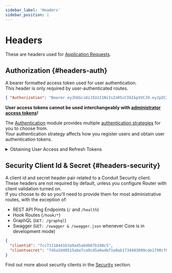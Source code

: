 ```yaml
---
sidebar_label: 'Headers'
sidebar_position: 1
---
```


# Headers


These are headers used for [Application Requests](./router.mdx#request-types-app).<br />

## Authorization {#headers-auth}

A bearer formatted access token used for user authentication.<br />
This header is only required by user-authenticated routes.

``` json title="Example"
{ "Authorization": "Bearer eyJhbGciOiJIUzI1NiIsInR5cCI6IkpXVCJ9.eyJpZCI6IjYyNDE5ODM0ZmMwZGFiMGVhZjA1ZjVjZSIsImlhdCI6MTY0ODQ2NjA3OSwiZXhwIjoxNzM0ODY2MDc5fQ.mDlETjM2y0hahbhJy_cKRmNM5X4wFigqoWw9j7QzO6E" }
```

[//]: # (TODO: Fix this docusaurus indexing mess where browser url determines level of path, hitting same link from /some/doc/page and /some/doc/page/ produces different results)
**User access tokens cannot be used interchangeably with [administrator access tokens](../../administration/#headers-auth)!**

The [Authentication](../authentication) module provides multiple [authentication strategies](../authentication/Login-Methods/strategies) for you to choose from.<br />
Your authentication strategy affects how you register users and obtain user authentication tokens.

<!-- TODO: Elaborate on Access/Refresh tokens, expiry, security client coupleing etc ??? -->

<details>
  <summary>Obtaining User Access and Refresh Tokens</summary>

  Out of the box, Conduit's Authentication module utilizes <a href="../authentication/Login-Methods/strategies#local">Local Authentication</a> in order to provide you with a simple,
  yet extendable, strategy that's capable of functioning without further configuration.

  <a href="../authentication/tutorials/local">Read up on how to make use of the Local Authentication strategy in order to create your users and generate authentication tokens.</a>

</details>

## Security Client Id & Secret {#headers-security}

A client id and secret header pair related to a Conduit Security client.<br />
These headers are not required by default, unless you configure Router with client validation turned on.<br />
If you choose to do so you'll need to provide them for most administrative routes, with the exception of:

- REST API Ping Endpoints (`/` and `/health`)
- Hook Routes (`/hook/*`)
- GraphQL (`GET: /graphql`)
- Swagger (`GET: /swagger & /swagger.json` whenever Core is in development mode)

``` json title="Example"
{
  "clientid": "7cc71118441b3a9a45a6d667b198c5",
  "clientsecret": "745a3d40515abe7ca9cd5a0a4bf1e0ab1734403099cde1790cf8776cd8d50b654a5c419ad7b6fa380cc6b3f945a426465c80a2673667e669922f4fbf88489a99"
}
```

Find out more about security clients in the [Security](./security) section.
